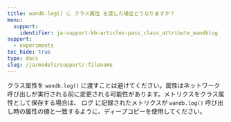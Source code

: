 ```yaml
---
title: wandb.log() に クラス属性 を渡した場合どうなりますか？
menu:
  support:
    identifier: ja-support-kb-articles-pass_class_attribute_wandblog
support:
  - experiments
toc_hide: true
type: docs
slug: /ja/models/support/:filename
---
```

クラス属性を `wandb.log()` に渡すことは避けてください。属性はネットワーク呼び出しが実行される前に変更される可能性があります。メトリクスをクラス属性として保存する場合は、 ログ に記録されたメトリクスが `wandb.log()` 呼び出し時の属性の値と一致するように、ディープコピーを使用してください。